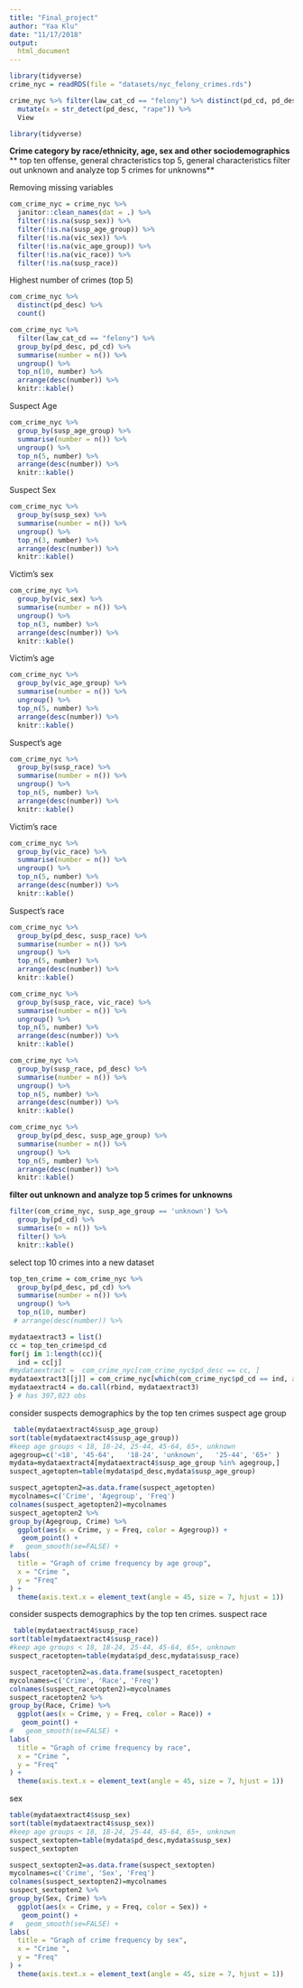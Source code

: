 ```yaml
---
title: "Final_project"
author: "Yaa Klu"
date: "11/17/2018"
output:
  html_document
---
```


```r

library(tidyverse)
crime_nyc = readRDS(file = "datasets/nyc_felony_crimes.rds")

crime_nyc %>% filter(law_cat_cd == "felony") %>% distinct(pd_cd, pd_desc) %>% 
  mutate(x = str_detect(pd_desc, "rape")) %>% 
  View
```
 

```r
library(tidyverse)
```


**Crime category by race/ethnicity, age, sex and other sociodemographics**
** top ten offense, general chracteristics**
** top 5, general characteristics**
**filter out unknown and analyze top 5 crimes for unknowns**


Removing missing variables
```r
com_crime_nyc = crime_nyc %>% 
  janitor::clean_names(dat = .) %>% 
  filter(!is.na(susp_sex)) %>%
  filter(!is.na(susp_age_group)) %>%
  filter(!is.na(vic_sex)) %>%
  filter(!is.na(vic_age_group)) %>%
  filter(!is.na(vic_race)) %>%
  filter(!is.na(susp_race))
```


Highest number of crimes (top 5)
```r
com_crime_nyc %>%
  distinct(pd_desc) %>%
  count()

com_crime_nyc %>%
  filter(law_cat_cd == "felony") %>% 
  group_by(pd_desc, pd_cd) %>%
  summarise(number = n()) %>%
  ungroup() %>%
  top_n(10, number) %>%
  arrange(desc(number)) %>%
  knitr::kable() 
```


Suspect Age
```r
com_crime_nyc %>%
  group_by(susp_age_group) %>%
  summarise(number = n()) %>%
  ungroup() %>%
  top_n(5, number) %>%
  arrange(desc(number)) %>%
  knitr::kable() 
```

Suspect Sex
```r
com_crime_nyc %>%
  group_by(susp_sex) %>%
  summarise(number = n()) %>%
  ungroup() %>%
  top_n(3, number) %>%
  arrange(desc(number)) %>%
  knitr::kable() 

```

Victim's sex
```r
com_crime_nyc %>%
  group_by(vic_sex) %>%
  summarise(number = n()) %>%
  ungroup() %>%
  top_n(3, number) %>%
  arrange(desc(number)) %>%
  knitr::kable() 
```

Victim's age
```r
com_crime_nyc %>%
  group_by(vic_age_group) %>%
  summarise(number = n()) %>%
  ungroup() %>%
  top_n(5, number) %>%
  arrange(desc(number)) %>%
  knitr::kable() 
```

Suspect's age
```r
com_crime_nyc %>%
  group_by(susp_race) %>%
  summarise(number = n()) %>%
  ungroup() %>%
  top_n(5, number) %>%
  arrange(desc(number)) %>%
  knitr::kable() 
```


Victim's race
```r
com_crime_nyc %>%
  group_by(vic_race) %>%
  summarise(number = n()) %>%
  ungroup() %>%
  top_n(5, number) %>%
  arrange(desc(number)) %>%
  knitr::kable()
```


Suspect's race
```r
com_crime_nyc %>%
  group_by(pd_desc, susp_race) %>%
  summarise(number = n()) %>%
  ungroup() %>%
  top_n(5, number) %>%
  arrange(desc(number)) %>%
  knitr::kable()

```


```r
com_crime_nyc %>%
  group_by(susp_race, vic_race) %>%
  summarise(number = n()) %>%
  ungroup() %>%
  top_n(5, number) %>%
  arrange(desc(number)) %>%
  knitr::kable()
```


```r
com_crime_nyc %>%
  group_by(susp_race, pd_desc) %>%
  summarise(number = n()) %>%
  ungroup() %>%
  top_n(5, number) %>%
  arrange(desc(number)) %>%
  knitr::kable()
```


```r
com_crime_nyc %>%
  group_by(pd_desc, susp_age_group) %>%
  summarise(number = n()) %>%
  ungroup() %>%
  top_n(5, number) %>%
  arrange(desc(number)) %>%
  knitr::kable() 
```


**filter out unknown and analyze top 5 crimes for unknowns**
```r
filter(com_crime_nyc, susp_age_group == 'unknown') %>%
  group_by(pd_cd) %>%
  summarise(n = n()) %>%
  filter() %>%
  knitr::kable() 
```


select top 10 crimes into a new dataset
```r
top_ten_crime = com_crime_nyc %>%
  group_by(pd_desc, pd_cd) %>%
  summarise(number = n()) %>%
  ungroup() %>%
  top_n(10, number) 
 # arrange(desc(number)) %>%
```

```r
mydataextract3 = list()
cc = top_ten_crime$pd_cd
for(j in 1:length(cc)){
  ind = cc[j]
#mydataextract =  com_crime_nyc[com_crime_nyc$pd_desc == cc, ]
mydataextract3[[j]] = com_crime_nyc[which(com_crime_nyc$pd_cd == ind, arr.ind = TRUE ), ]
mydataextract4 = do.call(rbind, mydataextract3)
} # has 397,023 obs
```


consider suspects demographics by the top ten crimes
suspect age group
```r
 table(mydataextract4$susp_age_group)
sort(table(mydataextract4$susp_age_group))
#keep age groups < 18, 18-24, 25-44, 45-64, 65+, unknown
agegroup=c('<18', '45-64',   '18-24', 'unknown',   '25-44', '65+' )
mydata=mydataextract4[mydataextract4$susp_age_group %in% agegroup,]
suspect_agetopten=table(mydata$pd_desc,mydata$susp_age_group)
```



```r
suspect_agetopten2=as.data.frame(suspect_agetopten)
mycolnames=c('Crime', 'Agegroup', 'Freq')
colnames(suspect_agetopten2)=mycolnames
suspect_agetopten2 %>%
group_by(Agegroup, Crime) %>%
  ggplot(aes(x = Crime, y = Freq, color = Agegroup)) +
   geom_point() +
#   geom_smooth(se=FALSE) +
labs(
  title = "Graph of crime frequency by age group",
  x = "Crime ",
  y = "Freq"
) +
  theme(axis.text.x = element_text(angle = 45, size = 7, hjust = 1))

```


consider suspects demographics by the top ten crimes.
suspect race
```r
 table(mydataextract4$susp_race)
sort(table(mydataextract4$susp_race))
#keep age groups < 18, 18-24, 25-44, 45-64, 65+, unknown
suspect_racetopten=table(mydata$pd_desc,mydata$susp_race)
```



```r
suspect_racetopten2=as.data.frame(suspect_racetopten)
mycolnames=c('Crime', 'Race', 'Freq')
colnames(suspect_racetopten2)=mycolnames
suspect_racetopten2 %>%
group_by(Race, Crime) %>%
  ggplot(aes(x = Crime, y = Freq, color = Race)) +
   geom_point() +
#   geom_smooth(se=FALSE) +
labs(
  title = "Graph of crime frequency by race",
  x = "Crime ",
  y = "Freq"
) +
  theme(axis.text.x = element_text(angle = 45, size = 7, hjust = 1))

```


sex
```r
table(mydataextract4$susp_sex)
sort(table(mydataextract4$susp_sex))
#keep age groups < 18, 18-24, 25-44, 45-64, 65+, unknown
suspect_sextopten=table(mydata$pd_desc,mydata$susp_sex)
suspect_sextopten
```

```r
suspect_sextopten2=as.data.frame(suspect_sextopten)
mycolnames=c('Crime', 'Sex', 'Freq')
colnames(suspect_sextopten2)=mycolnames
suspect_sextopten2 %>%
group_by(Sex, Crime) %>%
  ggplot(aes(x = Crime, y = Freq, color = Sex)) +
   geom_point() +
#   geom_smooth(se=FALSE) +
labs(
  title = "Graph of crime frequency by sex",
  x = "Crime ",
  y = "Freq"
) +
  theme(axis.text.x = element_text(angle = 45, size = 7, hjust = 1))

```

